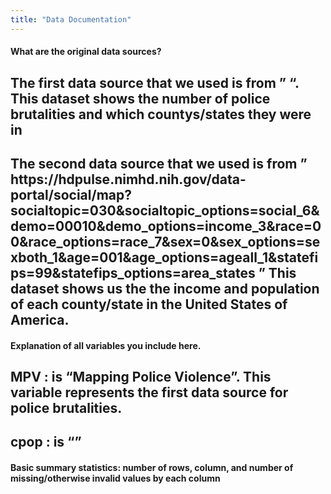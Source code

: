 ```yaml
---
title: "Data Documentation"
---
```


#### What are the original data sources?
## The first data source that we used is from "  ". This dataset shows the number of police brutalities and which countys/states they were in
## The second data source that we used is from " https://hdpulse.nimhd.nih.gov/data-portal/social/map?socialtopic=030&socialtopic_options=social_6&demo=00010&demo_options=income_3&race=00&race_options=race_7&sex=0&sex_options=sexboth_1&age=001&age_options=ageall_1&statefips=99&statefips_options=area_states " This dataset shows us the the income and population of each county/state in the United States of America.

#### Explanation of all variables you include here.
## MPV : is "Mapping Police Violence". This variable represents the first data source for police brutalities.
## cpop : is ""

#### Basic summary statistics: number of rows, column, and number of missing/otherwise invalid values by each column

